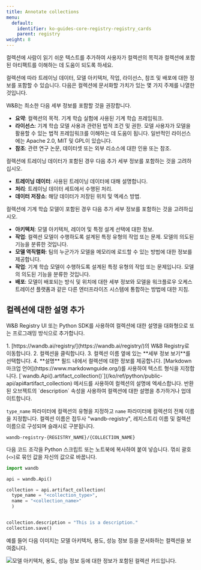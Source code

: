 ```yaml
---
title: Annotate collections
menu:
  default:
    identifier: ko-guides-core-registry-registry_cards
    parent: registry
weight: 8
---
```


컬렉션에 사람이 읽기 쉬운 텍스트를 추가하여 사용자가 컬렉션의 목적과 컬렉션에 포함된 아티팩트를 이해하는 데 도움이 되도록 하세요.

컬렉션에 따라 트레이닝 데이터, 모델 아키텍처, 작업, 라이선스, 참조 및 배포에 대한 정보를 포함할 수 있습니다. 다음은 컬렉션에 문서화할 가치가 있는 몇 가지 주제를 나열한 것입니다.

W&B는 최소한 다음 세부 정보를 포함할 것을 권장합니다.
* **요약**: 컬렉션의 목적. 기계 학습 실험에 사용된 기계 학습 프레임워크.
* **라이선스**: 기계 학습 모델 사용과 관련된 법적 조건 및 권한. 모델 사용자가 모델을 활용할 수 있는 법적 프레임워크를 이해하는 데 도움이 됩니다. 일반적인 라이선스에는 Apache 2.0, MIT 및 GPL이 있습니다.
* **참조**: 관련 연구 논문, 데이터셋 또는 외부 리소스에 대한 인용 또는 참조.

컬렉션에 트레이닝 데이터가 포함된 경우 다음 추가 세부 정보를 포함하는 것을 고려하십시오.
* **트레이닝 데이터**: 사용된 트레이닝 데이터에 대해 설명합니다.
* **처리**: 트레이닝 데이터 세트에서 수행된 처리.
* **데이터 저장소**: 해당 데이터가 저장된 위치 및 엑세스 방법.

컬렉션에 기계 학습 모델이 포함된 경우 다음 추가 세부 정보를 포함하는 것을 고려하십시오.
* **아키텍처**: 모델 아키텍처, 레이어 및 특정 설계 선택에 대한 정보.
* **작업**: 컬렉션 모델이 수행하도록 설계된 특정 유형의 작업 또는 문제. 모델의 의도된 기능을 분류한 것입니다.
* **모델 역직렬화**: 팀의 누군가가 모델을 메모리에 로드할 수 있는 방법에 대한 정보를 제공합니다.
* **작업**: 기계 학습 모델이 수행하도록 설계된 특정 유형의 작업 또는 문제입니다. 모델의 의도된 기능을 분류한 것입니다.
* **배포**: 모델이 배포되는 방식 및 위치에 대한 세부 정보와 모델을 워크플로우 오케스트레이션 플랫폼과 같은 다른 엔터프라이즈 시스템에 통합하는 방법에 대한 지침.

## 컬렉션에 대한 설명 추가

W&B Registry UI 또는 Python SDK를 사용하여 컬렉션에 대한 설명을 대화형으로 또는 프로그래밍 방식으로 추가합니다.

<Tabs>
<Tab title="W&B Registry UI">
1. [https://wandb.ai/registry/](https://wandb.ai/registry/)의 W&B Registry로 이동합니다.
2. 컬렉션을 클릭합니다.
3. 컬렉션 이름 옆에 있는 **세부 정보 보기**를 선택합니다.
4. **설명** 필드 내에서 컬렉션에 대한 정보를 제공합니다. [Markdown 마크업 언어](https://www.markdownguide.org/)를 사용하여 텍스트 형식을 지정합니다.
</Tab>
<Tab title="Python SDK">
[`wandb.Api().artifact_collection()`](/ko/ref/python/public-api/api#artifact_collection) 메서드를 사용하여 컬렉션의 설명에 엑세스합니다. 반환된 오브젝트의 `description` 속성을 사용하여 컬렉션에 대한 설명을 추가하거나 업데이트합니다.

`type_name` 파라미터에 컬렉션의 유형을 지정하고 `name` 파라미터에 컬렉션의 전체 이름을 지정합니다. 컬렉션 이름은 접두사 "wandb-registry", 레지스트리 이름 및 컬렉션 이름으로 구성되며 슬래시로 구분됩니다.

```text
wandb-registry-{REGISTRY_NAME}/{COLLECTION_NAME}
```

다음 코드 조각을 Python 스크립트 또는 노트북에 복사하여 붙여 넣습니다. 꺾쇠 괄호(`<>`)로 묶인 값을 자신의 값으로 바꿉니다.

```python
import wandb

api = wandb.Api()

collection = api.artifact_collection(
  type_name = "<collection_type>", 
  name = "<collection_name>"
  )


collection.description = "This is a description."
collection.save()  
```
</Tab>
</Tabs>

예를 들어 다음 이미지는 모델 아키텍처, 용도, 성능 정보 등을 문서화하는 컬렉션을 보여줍니다.

<Frame>
    <img src="/images/registry/registry_card.png" alt="모델 아키텍처, 용도, 성능 정보 등에 대한 정보가 포함된 컬렉션 카드입니다."  />
</Frame>

